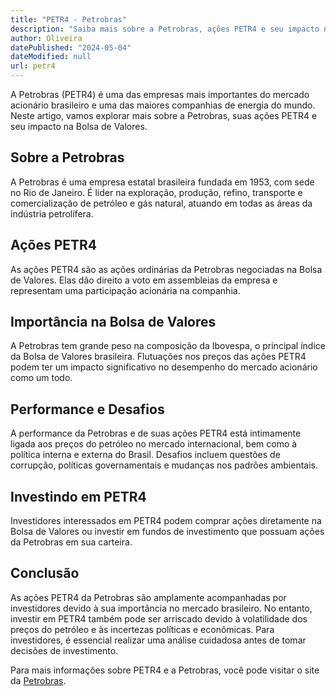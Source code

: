 ```yaml
---
title: "PETR4 - Petrobras"
description: "Saiba mais sobre a Petrobras, ações PETR4 e seu impacto no mercado acionário brasileiro."
author: Oliveira
datePublished: "2024-05-04"
dateModified: null
url: petr4
---
```


A Petrobras (PETR4) é uma das empresas mais importantes do mercado acionário brasileiro e uma das maiores companhias de energia do mundo. Neste artigo, vamos explorar mais sobre a Petrobras, suas ações PETR4 e seu impacto na Bolsa de Valores.

## Sobre a Petrobras

A Petrobras é uma empresa estatal brasileira fundada em 1953, com sede no Rio de Janeiro. É líder na exploração, produção, refino, transporte e comercialização de petróleo e gás natural, atuando em todas as áreas da indústria petrolífera.

## Ações PETR4

As ações PETR4 são as ações ordinárias da Petrobras negociadas na Bolsa de Valores. Elas dão direito a voto em assembleias da empresa e representam uma participação acionária na companhia.

## Importância na Bolsa de Valores

A Petrobras tem grande peso na composição da Ibovespa, o principal índice da Bolsa de Valores brasileira. Flutuações nos preços das ações PETR4 podem ter um impacto significativo no desempenho do mercado acionário como um todo.

## Performance e Desafios

A performance da Petrobras e de suas ações PETR4 está intimamente ligada aos preços do petróleo no mercado internacional, bem como à política interna e externa do Brasil. Desafios incluem questões de corrupção, políticas governamentais e mudanças nos padrões ambientais.

## Investindo em PETR4

Investidores interessados em PETR4 podem comprar ações diretamente na Bolsa de Valores ou investir em fundos de investimento que possuam ações da Petrobras em sua carteira.

## Conclusão

As ações PETR4 da Petrobras são amplamente acompanhadas por investidores devido à sua importância no mercado brasileiro. No entanto, investir em PETR4 também pode ser arriscado devido à volatilidade dos preços do petróleo e às incertezas políticas e econômicas. Para investidores, é essencial realizar uma análise cuidadosa antes de tomar decisões de investimento.

Para mais informações sobre PETR4 e a Petrobras, você pode visitar o site da [Petrobras](https://www.petrobras.com.br/).
